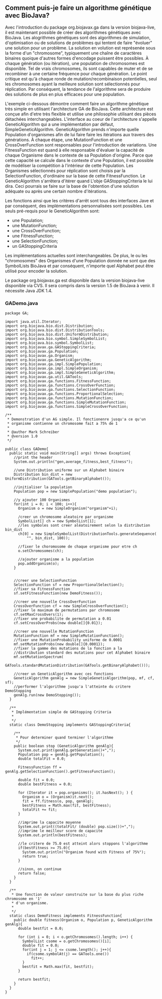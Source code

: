 == Comment puis-je faire un algorithme g&eacute;n&eacute;tique avec BioJava? ==

Avec l'introduction du package org.biojavax.ga dans la version biojava-live, il est maintenant possible de cr&eacute;er des algorithmes g&eacute;n&eacute;tiques avec BioJava. Les alogrithmes g&eacute;n&eacute;tiques sont des algorithmes de simulation, d'optimisation ou de solutions de probl&egrave;mes qui tentent de faire "&eacute;voluer" une solution pour un probl&egrave;me. La solution en volution est repr&eacute;sen&eacute;e sous la forme d'un "chromosome", typiquement une cha&icirc;ne de caract&egrave;res binaires quoique d'autres formes d'encodage puissent &ecirc;tre possibles. &Agrave; chaque g&eacute;n&eacute;ration (ou it&eacute;ration), une population de chromosomes est disponible. Tel de vrais chromosomes, ils sont capables de muter et de se recombiner &agrave; une certaine fr&eacute;quence pour chaque g&eacute;n&eacute;ration. Le point critique est qu'&agrave; chaque ronde de mutation/recombinaison potentielles, seul les chromosomes ayant la meilleure solution sont s&eacute;lectionn&eacute;s pour r&eacute;plication. Par cons&eacute;quent, la tendance de l'algorithme sera de produire des solutions de plus en plus efficaces pour une population.

L'exemple ci-dessous d&eacute;montre comment faire un algorithme génétique très simple en utilisant l'architecture GA de BioJava. Cette architecture est conçue afin d'etre très flexible et utilise une philosophie utilisant des pièces détachées interchangeables. L'interface au coeur de l'architecture s'appelle GeneticAlgorithm qui a une implémentation par défaut, SimpleGeneticAlgorithm. GeneticAlgorithm prends n'importe quelle Population d'organismes afin de lui faire faire les itérations aux travers des générations. À chaque étape, une MutationFunction et une CrossOverFunction sont responsables pour l'introduction de variations. Une FitnessFunction est quand à elle responsable d'évaluer la capacité de chaque Organisme dans le contexte de sa Population d'origine. Parce que cette capacité se calcule dans le contexte d'une Population, il est possible de modéliser la compétition à l'intérieur de cette Population. Les Organismes sélectionnés pour réplication sont choisis par la SelectionFunction, d'ordinaire sur la base de cette FitnessFunction. Le GeneticAlgorithm s'arrêtera d'itérer quand L'obje GAStoppingCriteria le lui dira. Ceci pourrais se faire sur la base de l'obtention d'une solution adéquate ou après une certain nombre d'itérations.

Les fonctions ainsi que les critères d'arrêt sont tous des interfaces Jave et par conséquent, des implémentations personnalisées sont possibles. Les seuls pré-requis pour le GeneticAlgorithm sont:

* une Population;
* une MutationFunction;
* une CrossOverFunction;
* une FitnessFunction;
* une SelectionFunction;
* un GAStoppingCriteria

Les implémentations actuelles sont interchangeables. De plus, le ou les "chromosomes" des Organismes d'une Population donnée ne sont que des SymbolLists BioJava et par conséquent, n'importe quel Alphabet peut être utilisé pour encoder la solution.

Le package org.biojavax.ga est disponible dans la version biojava-live disponible via CVS. Il sera compris dans la version 1.5 de BioJava à venir. Il nécessite Java JDK 1.4.

=== GADemo.java ===

<pre>
package GA;

import java.util.Iterator;
import org.biojava.bio.dist.Distribution;
import org.biojava.bio.dist.DistributionTools;
import org.biojava.bio.dist.UniformDistribution;
import org.biojava.bio.symbol.SimpleSymbolList;
import org.biojava.bio.symbol.SymbolList;
import org.biojavax.ga.GAStoppingCriteria;
import org.biojavax.ga.Population;
import org.biojavax.ga.Organism;
import org.biojavax.ga.GeneticAlgorithm;
import org.biojavax.ga.impl.SimplePopulation;
import org.biojavax.ga.impl.SimpleOrganism;
import org.biojavax.ga.impl.SimpleGeneticAlgorithm;
import org.biojavax.ga.util.GATools;
import org.biojavax.ga.functions.FitnessFunction;
import org.biojavax.ga.functions.CrossOverFunction;
import org.biojavax.ga.functions.SelectionFunction;
import org.biojavax.ga.functions.ProportionalSelection;
import org.biojavax.ga.functions.MutationFunction;
import org.biojavax.ga.functions.SimpleMutationFunction;
import org.biojavax.ga.functions.SimpleCrossOverFunction;

/**
 * Demonstration d'un AG simple. Il fonctionenre jusqu'a ce qu'un
 * organisme contienne un chromosome fait a 75% de 1
 *
 * @author Mark Schreiber
 * @version 1.0
 */

public class GADemo{
  public static void main(String[] args) throws Exception{
    //print the header
    System.out.println("gen,average_fitness,best_fitness");

    //une Distribution uniforme sur un Alphabet binaire
    Distribution bin_dist = new UniformDistribution(GATools.getBinaryAlphabet());

    //initialiser la population
    Population pop = new SimplePopulation("demo population");

    //y ajouter 100 Organismes
    for(int i = 0; i < 100; i++){
      Organism o = new SimpleOrganism("organism"+i);

      /creer un chromosome aleatoire par organisme
      SymbolList[] ch = new SymbolList[1];
      //les symboles sont creer aléatoirement selon la distribution bin_dist
      ch[0] = new SimpleSymbolList(DistributionTools.generateSequence(
          "", bin_dist, 100));

      //fixer le choromosome de chaque organisme pour etre ch
      o.setChromosomes(ch);

      //ajouter organisme a la population
      pop.addOrganism(o);
    }


    //creer une SelectionFunction
    SelectionFunction sf = new ProportionalSelection();
    //fixer sa FitnessFunction
    sf.setFitnessFunction(new DemoFitness());

    //creer une nouvelle CrossOverFunction
    CrossOverFunction cf = new SimpleCrossOverFunction();
    //fixer le maximum de permutations par chromosome
    cf.setMaxCrossOvers(1);
    //fixer une probabilite de permutation a 0.01
    cf.setCrossOverProbs(new double[]{0.01});

    //creer une nouvelle MutationFunction
    MutationFunction mf = new SimpleMutationFunction();
    //fixer une MutationProbability uniforme de 0.0001
    mf.setMutationProbs(new double[]{0.0001});
    //fixer la gamme des mutations de la fonction a la 
    //distribution standard des mutations pour cet Alphabet binaire
    mf.setMutationSpectrum(
        GATools.standardMutationDistribution(GATools.getBinaryAlphabet()));

    //creer un GeneticAlgorithm avec ces fonctions
    GeneticAlgorithm genAlg = new SimpleGeneticAlgorithm(pop, mf, cf, sf);
    //performer l'algorithme jusqu'a l'atteinte du critere DemoStopping
    genAlg.run(new DemoStopping());
  }

  /**
   * Implémentation simple de GAStopping Criteria
   *
   */
  static class DemoStopping implements GAStoppingCriteria{

    /**
     * Pour determiner quand terminer l'algorithme
     */
    public boolean stop (GeneticAlgorithm genAlg){
      System.out.print(genAlg.getGeneration()+",");
      Population pop = genAlg.getPopulation();
      double totalFit = 0.0;

      FitnessFunction ff = genAlg.getSelectionFunction().getFitnessFunction();

      double fit = 0.0;
      double bestFitness = 0.0;

      for (Iterator it = pop.organisms(); it.hasNext(); ) {
        Organism o = (Organism)it.next();
        fit = ff.fitness(o, pop, genAlg);
        bestFitness = Math.max(fit, bestFitness);
        totalFit += fit;
      }

      //imprime la capacite moyenne
      System.out.print((totalFit/ (double) pop.size())+",");
      //imprime le meilleur score de capacite
      System.out.println(bestFitness);

      //le critere de 75.0 est atteint alors stoppons l'algorithme
      if(bestFitness >= 75.0){
        System.out.println("Organism found with Fitness of 75%");
        return true;
      }

      //sinon, on continue
      return false;
    }
  }

  /**
   * Une fonction de valeur construite sur la base du plus riche chromosome en '1'
   * d'un organisme.
   *
   */
  static class DemoFitness implements FitnessFunction{
    public double fitness(Organism o, Population p, GeneticAlgorithm genAlg){
      double bestfit = 0.0;

      for (int i = 0; i < o.getChromosomes().length; i++) {
        SymbolList csome = o.getChromosomes()[i];
        double fit = 0.0;
        for(int j = 1; j <= csome.length(); j++){
          if(csome.symbolAt(j) == GATools.one())
            fit++;
        }
        bestfit = Math.max(fit, bestfit);
      }

      return bestfit;
    }
  }
}
</pre>